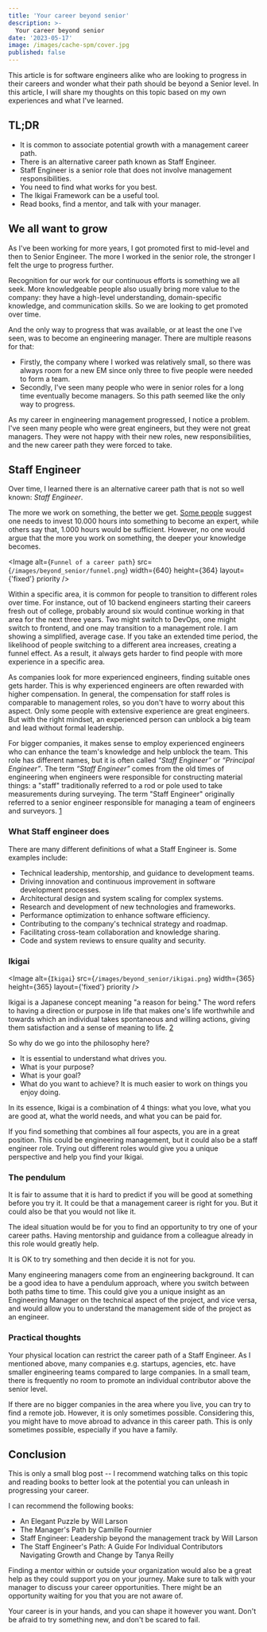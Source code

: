 ```yaml
---
title: 'Your career beyond senior'
description: >-
  Your career beyond senior
date: '2023-05-17'
image: /images/cache-spm/cover.jpg
published: false
---
```


This article is for software engineers alike who are looking to progress in their careers and wonder what their path should be beyond a Senior level. In this article, I will share my thoughts on this topic based on my own experiences and what I've learned.

## TL;DR

- It is common to associate potential growth with a management career path.
- There is an alternative career path known as Staff Engineer.
- Staff Engineer is a senior role that does not involve management responsibilities.
- You need to find what works for you best.
- The Ikigai Framework can be a useful tool.
- Read books, find a mentor, and talk with your manager.

## We all want to grow

As I've been working for more years, I got promoted first to mid-level and then to Senior Engineer. The more I worked in the senior role, the stronger I felt the urge to progress further. 

Recognition for our work for our continuous efforts is something we all seek. More knowledgeable people also usually bring more value to the company: they have a high-level understanding, domain-specific knowledge, and communication skills. So we are looking to get promoted over time. 

And the only way to progress that was available, or at least the one I've seen, was to become an engineering manager. There are multiple reasons for that: 

- Firstly, the company where I worked was relatively small, so there was always room for a new EM since only three to five people were needed to form a team. 
- Secondly, I've seen many people who were in senior roles for a long time eventually become managers. So this path seemed like the only way to progress.

As my career in engineering management progressed, I notice a problem. I've seen many people who were great engineers, but they were not great managers. They were not happy with their new roles,  new responsibilities, and the new career path they were forced to take.

## Staff Engineer

Over time, I learned there is an alternative career path that is not so well known: _Staff Engineer_.

The more we work on something, the better we get. [Some people](https://www.bbc.com/news/magazine-26384712) suggest one needs to invest 10.000 hours into something to become an expert, while others say that, 1.000 hours would be sufficient. However, no one would argue that the more you work on something, the deeper your knowledge becomes.

<Image
  alt={`Funnel of a career path`}
  src={`/images/beyond_senior/funnel.png`}
  width={640}
  height={364}
  layout={'fixed'}
  priority
/>

Within a specific area, it is common for people to transition to different roles over time. For instance, out of 10 backend engineers starting their careers fresh out of college, probably around six would continue working in that area for the next three years. Two might switch to DevOps, one might switch to frontend, and one may transition to a management role. I am showing a simplified, average case. If you take an extended time period, the likelihood of people switching to a different area increases, creating a funnel effect. As a result, it always gets harder to find people with more experience in a specific area.

As companies look for more experienced engineers, finding suitable ones gets harder. This is why experienced engineers are often rewarded with higher compensation. In general, the compensation for staff roles is comparable to management roles, so you don't have to worry about this aspect.
Only some people with extensive experience are great engineers. But with the right mindset, an experienced person can unblock a big team and lead without formal leadership.

For bigger companies, it makes sense to employ experienced engineers who can enhance the team's knowledge and help unblock the team. This role has different names, but it is often called _“Staff Engineer”_ or _“Principal Engineer”_. The term _“Staff Engineer”_ comes from the old times of engineering when engineers were responsible for constructing material things: a "staff" traditionally referred to a rod or pole used to take measurements during surveying. The term "Staff Engineer" originally referred to a senior engineer responsible for managing a team of engineers and surveyors. [1](https://www.quora.com/What-is-the-etymology-of-the-title-Staff-Engineer#:~:text=In%20civil%20engineering%2C%20a%20%22staff,and%20surveyors%20in%20the%20field.)

### What Staff engineer does

There are many different definitions of what a Staff Engineer is. Some examples include:

- Technical leadership, mentorship, and guidance to development teams.
- Driving innovation and continuous improvement in software development processes.
- Architectural design and system scaling for complex systems.
- Research and development of new technologies and frameworks.
- Performance optimization to enhance software efficiency.
- Contributing to the company's technical strategy and roadmap.
- Facilitating cross-team collaboration and knowledge sharing.
- Code and system reviews to ensure quality and security.

### Ikigai

<Image
  alt={`Ikigai`}
  src={`/images/beyond_senior/ikigai.png`}
  width={365}
  height={365}
  layout={'fixed'}
  priority
/>

Ikigai is a Japanese concept meaning "a reason for being." The word refers to having a direction or purpose in life that makes one's life worthwhile and towards which an individual takes spontaneous and willing actions, giving them satisfaction and a sense of meaning to life. [2](https://en.wikipedia.org/wiki/Ikigai)

So why do we go into the philosophy here? 
- It is essential to understand what drives you. 
- What is your purpose? 
- What is your goal? 
- What do you want to achieve? It is much easier to work on things you enjoy doing.

In its essence, Ikigai is a combination of 4 things: what you love, what you are good at, what the world needs, and what you can be paid for.

If you find something that combines all four aspects, you are in a great position. This could be engineering management, but it could also be a staff engineer role. Trying out different roles would give you a unique perspective and help you find your Ikigai.

### The pendulum

It is fair to assume that it is hard to predict if you will be good at something before you try it. It could be that a management career is right for you. But it could also be that you would not like it.

The ideal situation would be for you to find an opportunity to try one of your career paths. Having mentorship and guidance from a colleague already in this role would greatly help. 

It is OK to try something and then decide it is not for you. 

Many engineering managers come from an engineering background. It can be a good idea to have a pendulum approach, where you switch between both paths time to time. This could give you a unique insight as an Engineering Manager on the technical aspect of the project, and vice versa, and would allow you to understand the management side of the project as an engineer.

### Practical thoughts

Your physical location can restrict the career path of a Staff Engineer. As I mentioned above, many companies e.g. startups, agencies, etc. have smaller engineering teams compared to large companies. In a small team, there is frequently no room to promote an individual contributor above the senior level.

If there are no bigger companies in the area where you live, you can try to find a remote job. However, it is only sometimes possible. Considering this, you might have to move abroad to advance in this career path. This is only sometimes possible, especially if you have a family.

## Conclusion

This is only a small blog post -- I recommend watching talks on this topic and reading books to better look at the potential you can unleash in progressing your career. 

I can recommend the following books:

- An Elegant Puzzle by Will Larson
- The Manager's Path by Camille Fournier
- Staff Engineer: Leadership beyond the management track by Will Larson
- The Staff Engineer's Path: A Guide For Individual Contributors Navigating Growth and Change by Tanya Reilly

Finding a mentor within or outside your organization would also be a great help as they could support you on your journey. Make sure to talk with your manager to discuss your career opportunities. There might be an opportunity waiting for you that you are not aware of.

Your career is in your hands, and you can shape it however you want. Don't be afraid to try something new, and don't be scared to fail.

